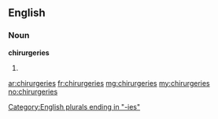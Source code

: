 ==English==

===Noun===
'''chirurgeries'''

# {{plural of|[[chirurgery]]}}

[[Category:English plurals ending in "-ies"]]

[[ar:chirurgeries]]
[[fr:chirurgeries]]
[[mg:chirurgeries]]
[[my:chirurgeries]]
[[no:chirurgeries]]